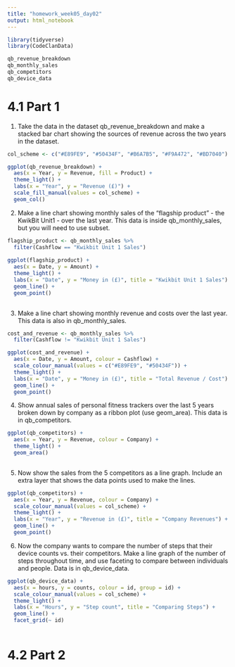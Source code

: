 ```yaml
---
title: "homework_week05_day02"
output: html_notebook
---
```


```r
library(tidyverse)
library(CodeClanData)
```

```r
qb_revenue_breakdown
qb_monthly_sales
qb_competitors
qb_device_data
```
# 4.1 Part 1

1. Take the data in the dataset qb_revenue_breakdown and make a stacked bar chart showing the sources of revenue across the two years in the dataset.
```r
col_scheme <- c("#E89FE9", "#50434F", "#B6A7B5", "#F9A472", "#BD7040")

ggplot(qb_revenue_breakdown) +
  aes(x = Year, y = Revenue, fill = Product) +
  theme_light() +
  labs(x = "Year", y = "Revenue (£)") +
  scale_fill_manual(values = col_scheme) +
  geom_col() 
```


2. Make a line chart showing monthly sales of the “flagship product” - the KwikBit Unit1 - over the last year. This data is inside qb_monthly_sales, but you will need to use subset.

```r
flagship_product <- qb_monthly_sales %>%
  filter(Cashflow == "Kwikbit Unit 1 Sales")
  
ggplot(flagship_product) +
  aes(x = Date, y = Amount) +
  theme_light() +
  labs(x = "Date", y = "Money in (£)", title = "Kwikbit Unit 1 Sales") +
  geom_line() +
  geom_point()
  
```


3. Make a line chart showing monthly revenue and costs over the last year. This data is also in qb_monthly_sales.

```r
cost_and_revenue <- qb_monthly_sales %>% 
  filter(Cashflow != "Kwikbit Unit 1 Sales")

ggplot(cost_and_revenue) +
  aes(x = Date, y = Amount, colour = Cashflow) +
  scale_colour_manual(values = c("#E89FE9", "#50434F")) +
  theme_light() +
  labs(x = "Date", y = "Money in (£)", title = "Total Revenue / Cost") +
  geom_line() +
  geom_point()
```


4. Show annual sales of personal fitness trackers over the last 5 years broken down by company as a ribbon plot (use geom_area). This data is in qb_competitors.

```r
ggplot(qb_competitors) +
  aes(x = Year, y = Revenue, colour = Company) +
  theme_light() +
  geom_area() 
  
```


5. Now show the sales from the 5 competitors as a line graph. Include an extra layer that shows the data points used to make the lines.

```r
ggplot(qb_competitors) +
  aes(x = Year, y = Revenue, colour = Company) +
  scale_colour_manual(values = col_scheme) +
  theme_light() +
  labs(x = "Year", y = "Revenue in (£)", title = "Company Revenues") +
  geom_line() +
  geom_point()
```


6. Now the company wants to compare the number of steps that their device counts vs. their competitors. Make a line graph of the number of steps throughout time, and use faceting to compare between individuals and people. Data is in qb_device_data.

```r
ggplot(qb_device_data) +
  aes(x = hours, y = counts, colour = id, group = id) +
  scale_colour_manual(values = col_scheme) +
  theme_light() +
  labs(x = "Hours", y = "Step count", title = "Comparing Steps") +
  geom_line() +
  facet_grid(~ id)
  
```

# 4.2 Part 2



